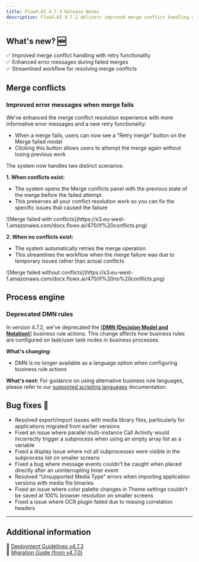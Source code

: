 ```yaml
---
title: FlowX.AI 4.7.3 Release Notes
description: FlowX.AI 4.7.2 delivers improved merge conflict handling with retry capabilities, deprecates DMN business rules, and fixes issues with subprocess handling, media file imports, and OCR functionality to enhance your development workflow! 🚀
---
```


## **What's new? 🆕**

✅ Improved merge conflict handling with retry functionality          
✅ Enhanced error messages during failed merges           
✅ Streamlined workflow for resolving merge conflicts             

## Merge conflicts

### Improved error messages when merge fails

We've enhanced the merge conflict resolution experience with more informative error messages and a new retry functionality:

- When a merge fails, users can now see a "Retry merge" button on the Merge failed modal
- Clicking this button allows users to attempt the merge again without losing previous work

The system now handles two distinct scenarios:

**1. When conflicts exist:**
- The system opens the Merge conflicts panel with the previous state of the merge before the failed attempt
- This preserves all your conflict resolution work so you can fix the specific issues that caused the failure

<Frame>
![Merge failed with conflicts](https://s3.eu-west-1.amazonaws.com/docx.flowx.ai/470/If%20conflicts.png)
</Frame>

**2. When no conflicts exist:**
- The system automatically retries the merge operation
- This streamlines the workflow when the merge failure was due to temporary issues rather than actual conflicts

<Frame>
![Merge failed without conflicts](https://s3.eu-west-1.amazonaws.com/docx.flowx.ai/470/If%20no%20conflicts.png)
</Frame>

## Process engine

### Deprecated DMN rules

In version 4.7.2, we've deprecated the [[**DMN (Decision Model and Notation)**]](../../4.7.x/docs/building-blocks/actions/business-rule-action/dmn-business-rule-action) business rule actions. This change affects how business rules are configured on task/user task nodes in business processes.

**What's changing:**
- DMN is no longer available as a language option when configuring business rule actions

**What's next:**
For guidance on using alternative business rule languages, please refer to our [supported scripting languages](../../4.7.x/docs/building-blocks/supported-scripts) documentation.


## **Bug fixes** 🐞  

- Resolved export/import issues with media library files, particularly for applications migrated from earlier versions
- Fixed an issue where parallel multi-instance Call Activity would incorrectly trigger a subprocess when using an empty array list as a variable
- Fixed a display issue where not all subprocesses were visible in the subprocess list on smaller screens
- Fixed a bug where message events couldn't be caught when placed directly after an uninterrupting timer event
- Resolved "Unsupported Media Type" errors when importing application versions with media file binaries
- Fixed an issue where color palette changes in Theme settings couldn't be saved at 100% browser resolution on smaller screens
- Fixed a issue where OCR plugin failed due to missing correlation headers
---

## **Additional information**  

📌 [Deployment Guidelines v4.7.3](./deployment-guidelines-v4.7.3)  
📌 [Migration Guide (from v4.7.0)](./migrating-from-v4.7.0-to-v4.7.3)  
